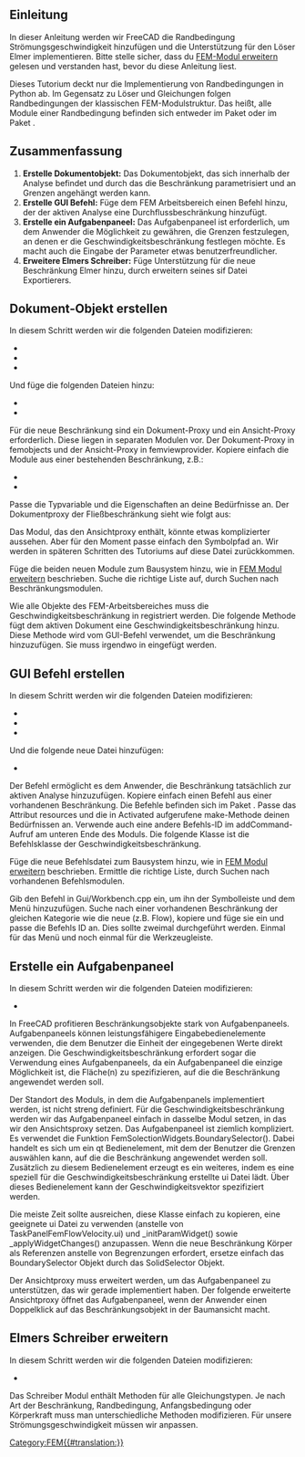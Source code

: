 <languages/>

{{TutorialInfo/de
|Topic= FEM Beschränkung hinzufügen
|Level= 
|Time= 
|Author=[[User:M42kus|M42kus]]
|FCVersion=
|Files=
}}

<span id="Introduction"></span>
==Einleitung==

In dieser Anleitung werden wir FreeCAD die Randbedingung Strömungsgeschwindigkeit hinzufügen und die Unterstützung für den Löser Elmer implementieren. Bitte stelle sicher, dass du [[Extend_FEM_Module/de|FEM-Modul erweitern]] gelesen und verstanden hast, bevor du diese Anleitung liest.

Dieses Tutorium deckt nur die Implementierung von Randbedingungen in Python ab. Im Gegensatz zu Löser und Gleichungen folgen Randbedingungen der klassischen FEM-Modulstruktur. Das heißt, alle Module einer Randbedingung befinden sich entweder im Paket {{incode|femobjects}} oder im Paket {{incode|femviewprovider}}.

<span id="Summary"></span>
== Zusammenfassung ==

# '''Erstelle Dokumentobjekt:''' Das Dokumentobjekt, das sich innerhalb der Analyse befindet und durch das die Beschränkung parametrisiert und an Grenzen angehängt werden kann.
# '''Erstelle GUI Befehl:''' Füge dem FEM Arbeitsbereich einen Befehl hinzu, der der aktiven Analyse eine Durchflussbeschränkung hinzufügt.
# '''Erstelle ein Aufgabenpaneel:''' Das Aufgabenpaneel ist erforderlich, um dem Anwender die Möglichkeit zu gewähren, die Grenzen festzulegen, an denen er die Geschwindigkeitsbeschränkung festlegen möchte. Es macht auch die Eingabe der Parameter etwas benutzerfreundlicher.
# '''Erweitere Elmers Schreiber:''' Füge Unterstützung für die neue Beschränkung Elmer hinzu, durch erweitern seines sif Datei Exportierers.

<span id="Create_document_object"></span>
== Dokument-Objekt erstellen ==

In diesem Schritt werden wir die folgenden Dateien modifizieren:
* {{FileName|src/Mod/Fem/CMakeLists.txt}}
* {{FileName|src/Mod/Fem/App/CMakeLists.txt}}
* {{FileName|src/Mod/Fem/ObjectsFem.py}}

Und füge die folgenden Dateien hinzu:
* {{FileName|src/Mod/Fem/femobjects/constraint_flowvelocity.py}}
* {{FileName|src/Mod/Fem/femviewprovider/view_constraint_flowvelocity.py}}

Für die neue Beschränkung sind ein Dokument-Proxy und ein Ansicht-Proxy erforderlich. Diese liegen in separaten Modulen vor. Der Dokument-Proxy in femobjects und der Ansicht-Proxy in femviewprovider. Kopiere einfach die Module aus einer bestehenden Beschränkung, z.B.:
* {{FileName|femobjects/constraint_selfweight.py}}
* {{FileName|femviewprovider/view_constraint_selfweight.py}}

Passe die Typvariable und die Eigenschaften an deine Bedürfnisse an. Der Dokumentproxy der Fließbeschränkung sieht wie folgt aus:

{{Code|code=
class Proxy(FemConstraint.Proxy):
    Type = "Fem::ConstraintFlowVelocity"
    def __init__(self, obj):
        super(Proxy, self).__init__(obj)
        obj.addProperty(
            "App::PropertyFloat", "VelocityX",
            "Parameter", "Body heat flux")
        obj.addProperty(
            "App::PropertyBool", "VelocityXEnabled",
            "Parameter", "Body heat flux")
        obj.addProperty(
            "App::PropertyFloat", "VelocityY",
            "Parameter", "Body heat flux")
        obj.addProperty(
            "App::PropertyBool", "VelocityYEnabled",
            "Parameter", "Body heat flux")
        obj.addProperty(
            "App::PropertyFloat", "VelocityZ",
            "Parameter", "Body heat flux")
        obj.addProperty(
            "App::PropertyBool", "VelocityZEnabled",
            "Parameter", "Body heat flux")
        obj.addProperty(
            "App::PropertyBool", "NormalToBoundary",
            "Parameter", "Body heat flux")
}}

Das Modul, das den Ansichtproxy enthält, könnte etwas komplizierter aussehen. Aber für den Moment passe einfach den Symbolpfad an. Wir werden in späteren Schritten des Tutoriums auf diese Datei zurückkommen.

{{Code|code=
class ViewProxy(FemConstraint.ViewProxy):
    def getIcon(self):
        return ":/icons/fem-constraint-flow-velocity.svg"
}}

Füge die beiden neuen Module zum Bausystem hinzu, wie in [https://www.freecadweb.org/wiki/Extend_FEM_Module FEM Modul erweitern] beschrieben. Suche die richtige Liste auf, durch Suchen nach Beschränkungsmodulen.

Wie alle Objekte des FEM-Arbeitsbereiches muss die Geschwindigkeitsbeschränkung in {{incode|ObjectsFem.py}} registriert werden. Die folgende Methode fügt dem aktiven Dokument eine Geschwindigkeitsbeschränkung hinzu. Diese Methode wird vom GUI-Befehl verwendet, um die Beschränkung hinzuzufügen. Sie muss irgendwo in {{incode|ObjectsFem.py}} eingefügt werden.

{{Code|code=
def makeConstraintFlowVelocity(name="FlowVelocity"):
    obj = FreeCAD.ActiveDocument.addObject("Fem::ConstraintPython", name)
    import femobjects.constraint_flowvelocity
    femobjects.constraint_flowvelocity.Proxy(obj)
    if FreeCAD.GuiUp:
        import femviewprovider.view_constraint_flowvelocity
        femviewprovider.view_constraint_flowvelocity.ViewProxy(obj.ViewObject)
    return obj
}}

<span id="Create_GUI_command"></span>
== GUI Befehl erstellen ==

In diesem Schritt werden wir die folgenden Dateien modifizieren:
* {{FileName|src/Mod/Fem/CMakeLists.txt}}
* {{FileName|src/Mod/Fem/App/CMakeLists.txt}}
* {{FileName|src/Mod/Fem/Gui/Workbench.cpp}}

Und die folgende neue Datei hinzufügen:
* {{FileName|src/Mod/Fem/femobjects/constraint_flowvelocity.py}}

Der Befehl ermöglicht es dem Anwender, die Beschränkung tatsächlich zur aktiven Analyse hinzuzufügen. Kopiere einfach einen Befehl aus einer vorhandenen Beschränkung. Die Befehle befinden sich im Paket {{incode|femviewprovider}}. Passe das Attribut resources und die in Activated aufgerufene make-Methode deinen Bedürfnissen an. Verwende auch eine andere Befehls-ID im addCommand-Aufruf am unteren Ende des Moduls. Die folgende Klasse ist die Befehlsklasse der Geschwindigkeitsbeschränkung.

{{Code|code=
class Command(FemCommands.FemCommands):

    def __init__(self):
        super(Command, self).__init__()
        self.resources = {
            'Pixmap': 'fem-constraint-flow-velocity',
            'MenuText': QtCore.QT_TRANSLATE_NOOP(
                "FEM_ConstraintFlowVelocity",
                "Constraint Velocity"),
            'ToolTip': QtCore.QT_TRANSLATE_NOOP(
                "FEM_ConstraintFlowVelocity",
                "Creates a FEM constraint body heat flux")}
        self.is_active = 'with_analysis'

    def Activated(self):
        App.ActiveDocument.openTransaction(
            "Create FemConstraintFlowVelocity")
        Gui.addModule("ObjectsFem")
        Gui.doCommand(
            "FemGui.getActiveAnalysis().Member += "
            "[ObjectsFem.makeConstraintFlowVelocity()]")

Gui.addCommand('FEM_AddConstraintFlowVelocity', Command())
}}

Füge die neue Befehlsdatei zum Bausystem hinzu, wie in [https://www.freecadweb.org/wiki/Extend_FEM_Module FEM Modul erweitern] beschrieben. Ermittle die richtige Liste, durch Suchen nach vorhandenen Befehlsmodulen.

Gib den Befehl in Gui/Workbench.cpp ein, um ihn der Symbolleiste und dem Menü hinzuzufügen. Suche nach einer vorhandenen Beschränkung der gleichen Kategorie wie die neue (z.B. Flow), kopiere und füge sie ein und passe die Befehls ID an. Dies sollte zweimal durchgeführt werden. Einmal für das Menü und noch einmal für die Werkzeugleiste.

<span id="Create_a_task_panel"></span>
== Erstelle ein Aufgabenpaneel ==

In diesem Schritt werden wir die folgenden Dateien modifizieren:
* {{FileName|src/Mod/Fem/femviewprovider/view_constraint_flowvelocity.py}}

In FreeCAD profitieren Beschränkungsobjekte stark von Aufgabenpaneels. Aufgabenpaneels können leistungsfähigere Eingabebedienelemente verwenden, die dem Benutzer die Einheit der eingegebenen Werte direkt anzeigen. Die Geschwindigkeitsbeschränkung erfordert sogar die Verwendung eines Aufgabenpaneels, da ein Aufgabenpaneel die einzige Möglichkeit ist, die Fläche(n) zu spezifizieren, auf die die Beschränkung angewendet werden soll.

Der Standort des Moduls, in dem die Aufgabenpanels implementiert werden, ist nicht streng definiert. Für die Geschwindigkeitsbeschränkung werden wir das Aufgabenpaneel einfach in dasselbe Modul setzen, in das wir den Ansichtsproxy setzen. Das Aufgabenpaneel ist ziemlich kompliziert. Es verwendet die Funktion FemSolectionWidgets.BoundarySelector(). Dabei handelt es sich um ein qt Bedienelement, mit dem der Benutzer die Grenzen auswählen kann, auf die die Beschränkung angewendet werden soll. Zusätzlich zu diesem Bedienelement erzeugt es ein weiteres, indem es eine speziell für die Geschwindigkeitsbeschränkung erstellte ui Datei lädt. Über dieses Bedienelement kann der Geschwindigkeitsvektor spezifiziert werden.

Die meiste Zeit sollte ausreichen, diese Klasse einfach zu kopieren, eine geeignete ui Datei zu verwenden (anstelle von TaskPanelFemFlowVelocity.ui) und _initParamWidget() sowie _applyWidgetChanges() anzupassen. Wenn die neue Beschränkung Körper als Referenzen anstelle von Begrenzungen erfordert, ersetze einfach das BoundarySelector Objekt durch das SolidSelector Objekt.

{{Code|code=
class _TaskPanel(object):

    def __init__(self, obj):
        self._obj = obj
        self._refWidget = FemSelectionWidgets.BoundarySelector()
        # self._refWidget = FemSelectionWidgets.SolidSelector()
        self._refWidget.setReferences(obj.References)
        self._paramWidget = Gui.PySideUic.loadUi(
            App.getHomePath() + "Mod/Fem/femviewprovider/TaskPanelFemFlowVelocity.ui")
        self._initParamWidget()
        self.form = [self._refWidget, self._paramWidget]
        analysis = FemMisc.findAnalysisOfMember(obj)
        self._mesh = FemMisc.getSingleMember(analysis, "Fem::FemMeshObject")
        self._part = self._mesh.Part if self._mesh is not None else None
        self._partVisible = None
        self._meshVisible = None

    def open(self):
        if self._mesh is not None and self._part is not None:
            self._meshVisible = self._mesh.ViewObject.isVisible()
            self._partVisible = self._part.ViewObject.isVisible()
            self._mesh.ViewObject.hide()
            self._part.ViewObject.show()

    def reject(self):
        self._restoreVisibility()
        return True

    def accept(self):
        if self._obj.References != self._refWidget.references():
            self._obj.References = self._refWidget.references()
        self._applyWidgetChanges()
        self._obj.Document.recompute()
        self._restoreVisibility()
        return True

    def _restoreVisibility(self):
        if self._mesh is not None and self._part is not None:
            if self._meshVisible:
                self._mesh.ViewObject.show()
            else:
                self._mesh.ViewObject.hide()
            if self._partVisible:
                self._part.ViewObject.show()
            else:
                self._part.ViewObject.hide()

    def _initParamWidget(self):
        unit = "m/s"
        self._paramWidget.velocityXTxt.setText(
            str(self._obj.VelocityX) + unit)
        self._paramWidget.velocityYTxt.setText(
            str(self._obj.VelocityY) + unit)
        self._paramWidget.velocityZTxt.setText(
            str(self._obj.VelocityZ) + unit)
        self._paramWidget.velocityXBox.setChecked(
            not self._obj.VelocityXEnabled)
        self._paramWidget.velocityYBox.setChecked(
            not self._obj.VelocityYEnabled)
        self._paramWidget.velocityZBox.setChecked(
            not self._obj.VelocityZEnabled)
        self._paramWidget.normalBox.setChecked(
            self._obj.NormalToBoundary)

    def _applyWidgetChanges(self):
        unit = "m/s"
        self._obj.VelocityXEnabled = \
            not self._paramWidget.velocityXBox.isChecked()
        if self._obj.VelocityXEnabled:
            quantity = Units.Quantity(self._paramWidget.velocityXTxt.text())
            self._obj.VelocityX = float(quantity.getValueAs(unit))
        self._obj.VelocityYEnabled = \
            not self._paramWidget.velocityYBox.isChecked()
        if self._obj.VelocityYEnabled:
            quantity = Units.Quantity(self._paramWidget.velocityYTxt.text())
            self._obj.VelocityY = float(quantity.getValueAs(unit))
        self._obj.VelocityZEnabled = \
            not self._paramWidget.velocityZBox.isChecked()
        if self._obj.VelocityZEnabled:
            quantity = Units.Quantity(self._paramWidget.velocityZTxt.text())
            self._obj.VelocityZ = float(quantity.getValueAs(unit))
        self._obj.NormalToBoundary = self._paramWidget.normalBox.isChecked()
}}

Der Ansichtproxy muss erweitert werden, um das Aufgabenpaneel zu unterstützen, das wir gerade implementiert haben. Der folgende erweiterte Ansichtproxy öffnet das Aufgabenpaneel, wenn der Anwender einen Doppelklick auf das Beschränkungsobjekt in der Baumansicht macht.

{{Code|code=
class ViewProxy(FemConstraint.ViewProxy):

    def getIcon(self):
        return ":/icons/fem-constraint-flow-velocity.svg"

    def setEdit(self, vobj, mode=0):
        task = _TaskPanel(vobj.Object)
        Gui.Control.showDialog(task)

    def unsetEdit(self, vobj, mode=0):
        Gui.Control.closeDialog()

    def doubleClicked(self, vobj):
        if Gui.Control.activeDialog():
            Gui.Control.closeDialog()
        Gui.ActiveDocument.setEdit(vobj.Object.Name)
        return True
}}

<span id="Extend_Elmer&#039;s_writer"></span>
== Elmers Schreiber erweitern ==

In diesem Schritt werden wir die folgenden Dateien modifizieren:
* {{FileName|src/Mod/Fem/femsolver/elmer/writer.py}}

Das Schreiber Modul enthält Methoden für alle Gleichungstypen. Je nach Art der Beschränkung, Randbedingung, Anfangsbedingung oder Körperkraft muss man unterschiedliche Methoden modifizieren. Für unsere Strömungsgeschwindigkeit müssen wir {{incode|_handleFlowBndConditions(...)}} anpassen.

{{Code|code=
def _handleFlowBndConditions(self):
    for obj in self._getMember("Fem::ConstraintFlowVelocity"):
        if obj.References:
            for name in obj.References[0][1]:
                if obj.VelocityXEnabled:
                    velocity = getFromUi(obj.VelocityX, "m/s", "L/T")
                    self._boundary(name, "Velocity 1", velocity)
                if obj.VelocityYEnabled:
                    velocity = getFromUi(obj.VelocityY, "m/s", "L/T")
                    self._boundary(name, "Velocity 2", velocity)
                if obj.VelocityZEnabled:
                    velocity = getFromUi(obj.VelocityZ, "m/s", "L/T")
                    self._boundary(name, "Velocity 3", velocity)
                if obj.NormalToBoundary:
                    self._boundary(name, "Normal-Tangential Velocity", True)
            self._handled(obj)
}}


[[Category:FEM{{#translation:}}]]